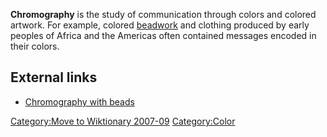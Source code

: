 [[Category:Move to Wiktionary 2007-09]]
{{Orphan|date=July 2006}} 
'''Chromography''' is the study of communication through colors and colored artwork. For example, colored [[beadwork]] and clothing produced by early peoples of Africa and the Americas often contained messages encoded in their colors.

{{stub}}

==External links==

* [http://www.orn.mpg.de/~knauer/wickler/perl.html Chromography with beads]
[[Category:Color]]